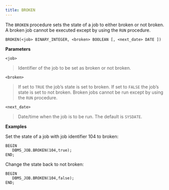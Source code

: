 ```yaml
---
title: BROKEN
---
```


The `BROKEN` procedure sets the state of a job to either broken or not broken. A broken job cannot be executed except by using the `RUN` procedure.

`BROKEN(<job> BINARY_INTEGER, <broken> BOOLEAN [, <next_date> DATE ])`

**Parameters**

`<job>`

> Identifier of the job to be set as broken or not broken.

`<broken>`

> If set to `TRUE` the job’s state is set to broken. If set to `FALSE` the job’s state is set to not broken. Broken jobs cannot be run except by using the `RUN` procedure.

`<next_date>`

> Date/time when the job is to be run. The default is `SYSDATE`.

**Examples**

Set the state of a job with job identifier 104 to broken:

``` text
BEGIN
   DBMS_JOB.BROKEN(104,true);
END;
```

Change the state back to not broken:

``` text
BEGIN
   DBMS_JOB.BROKEN(104,false);
END;
```
